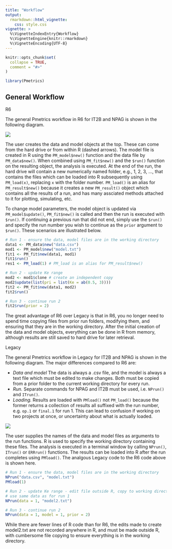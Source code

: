 ```yaml
---
title: "Workflow"
output: 
  rmarkdown::html_vignette:
    css: style.css
vignette: >
  %\VignetteIndexEntry{Workflow}
  %\VignetteEngine{knitr::rmarkdown}
  %\VignetteEncoding{UTF-8}
---
```


```r
knitr::opts_chunk$set(
  collapse = TRUE,
  comment = "#>"
)
```

```r
library(Pmetrics)
```

## General Workflow

<span class="r6">R6</span>

The general Pmetrics workflow in R6 for IT2B and NPAG is shown in the
following diagram.

![](Images/Slide1.png)


The user creates the data and model objects at the top. These can come from the hard drive or from within R (dashed arrows). The model file is created in R using
the `PM_model$new()` function and the data file by `PM_data$new()`. When combined using `PM_fit$new()` and the `$run()` function
on the resulting object, the analysis is executed. At the end of the run, the hard drive will contain a new numerically named folder, e.g., 1, 2, 3, ..., that contains the files which can be loaded into R subsequently using
`PM_load(x)`, replacing `x` with the folder number. `PM_load()` is an alias for `PM_result$new()` because it creates a new `PM_result()` object which contains all the results of a run, and has many assciated methods attached to it for plotting, simulating, etc.

To change model parameters, the model object is updated via `PM_model$update()`, `PM_fit$new()` is called and then the run is executed with `$run()`. If  continuing a previous run that did not end, simply use the `$run()` and specify the run number you wish to continue as the `prior` argument to `$run()`. These scenarios are illustrated below.

```r
# Run 1 - ensure the data, model files are in the working directory
data1 <- PM_data$new("data.csv")
mod1 <- PM_model$new("model.txt")
fit1 <- PM_fit$new(data1, mod1)
fit1$run()
res1 <- PM_load(1) # PM_load is an alias for PM_result$new()

# Run 2 - update Ke range
mod2 <- mod1$clone # create an independent copy
mod2$update(list(pri = list(Ke = ab(0.5, 3))))
fit2 <- PM_fit$new(data1, mod2)
fit2$run()

# Run 3 - continue run 2
fit2$run(prior = 2)
```

The great advantage of R6 over Legacy is that in R6, you no longer need to spend time copying files from prior run folders, modifying them, and ensuring that they are in the working directory. After the initial creation of the data and model objects, everything can be done in R from memory, although results are still saved to hard drive for later retrieval.




<span class="legacy">Legacy</span>

The general Pmetrics workflow in Legacy for IT2B and NPAG is shown in the
following diagram. The major differences compared to R6 are:

* *Data and model* The data is always a .csv file, and the model is always a text file which must be edited to make changes. Both must be copied from a prior folder to the current working directory for every run.
* *Run.* Separate commands for NPAG and IT2B must be used, i.e. `NPrun()` and `ITrun()`.
* *Loading.* Results are loaded with `PMload()` not `PM_load()` because the former returns a collection of results all suffixed with the run number, e.g. `op.1` or `final.1` for run 1. This can lead to confusion if working on two projects at once, or uncertainty about what is actually loaded.


![](Images/Slide2.png)

The user supplies the names of the data and model files as arguments to 
the run functions. R is used to specify the working directory containing these files. The analysis is executed in a terminal window by calling `NPrun()`, `ITrun()` or `ERRrun()` functions. The results can be loaded into R after the run completes using
`PMload()`. The analgous Legacy code to the R6 code above is shown here.

```r
# Run 1 - ensure the data, model files are in the working directory
NPrun("data.csv", "model.txt")
PMload(1)

# Run 2 - update Ke range - edit file outside R, copy to working directory
# use same data as for run 1
NPrun(data = 1, "model2.txt")

# Run 3 - continue run 2
NPrun(data = 1, model = 1, prior = 2)
```

While there are fewer lines of R code than for R6, the edits made to create model2.txt are not recorded anywhere in R, and must be made outside R, with cumbersome file copying to ensure everything is in the working directory.
